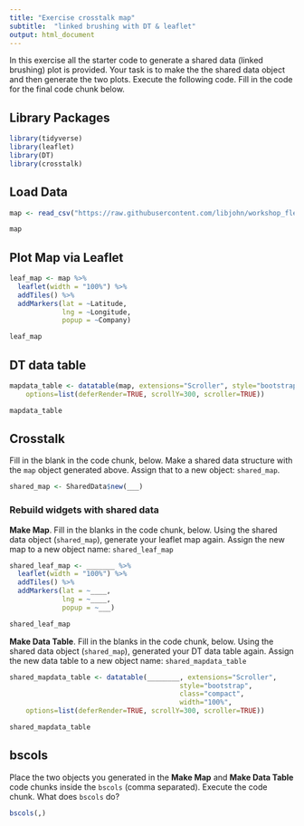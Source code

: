 ```yaml
---
title: "Exercise crosstalk map"
subtitle:  "linked brushing with DT & leaflet"
output: html_document
---
```


In this exercise all the starter code to generate a shared data (linked brushing) plot is provided.  Your task is to make the the shared data object and then generate the two plots.  Execute the following code.  Fill in the code for the final code chunk below.

## Library Packages

```r
library(tidyverse)
library(leaflet)
library(DT)
library(crosstalk)
```

## Load Data

```r
map <- read_csv("https://raw.githubusercontent.com/libjohn/workshop_flexdashboards/master/data/mockaroo_latlon.csv")

map
```


## Plot Map  via Leaflet

```r
leaf_map <- map %>% 
  leaflet(width = "100%") %>% 
  addTiles() %>% 
  addMarkers(lat = ~Latitude, 
             lng = ~Longitude, 
             popup = ~Company)

leaf_map
```

## DT data table

```r
mapdata_table <- datatable(map, extensions="Scroller", style="bootstrap", class="compact", width="100%",
    options=list(deferRender=TRUE, scrollY=300, scroller=TRUE))

mapdata_table
```


## Crosstalk

Fill in the blank in the code chunk, below.  Make a shared data structure with the `map` object generated above.  Assign that to a new object:  `shared_map`.

```r
shared_map <- SharedData$new(___)
```


### Rebuild widgets with shared data

**Make Map**.  Fill in the blanks in the code chunk, below.  Using the shared data object (`shared_map`), generate your leaflet map again.  Assign the new map to a new object name:  `shared_leaf_map`

```r
shared_leaf_map <- _______ %>% 
  leaflet(width = "100%") %>% 
  addTiles() %>% 
  addMarkers(lat = ~____, 
             lng = ~____, 
             popup = ~___)

shared_leaf_map
```

**Make Data Table**.  Fill in the blanks in the code chunk, below.  Using the shared data object (`shared_map`), generated your DT data table again.  Assign the new data table to a new object name:  `shared_mapdata_table`

```r
shared_mapdata_table <- datatable(________, extensions="Scroller", 
                                          style="bootstrap", 
                                          class="compact", 
                                          width="100%",
    options=list(deferRender=TRUE, scrollY=300, scroller=TRUE))

shared_mapdata_table
```


## bscols

Place the two objects you generated in the **Make Map** and  **Make Data Table** code chunks inside the `bscols` (comma separated).  Execute the code chunk.  What does `bscols` do?

```r
bscols(,)
```

